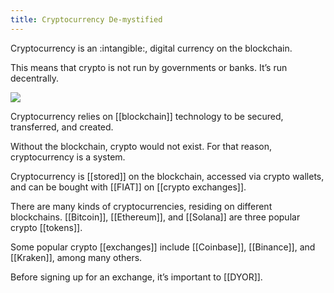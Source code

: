```yaml
---
title: Cryptocurrency De-mystified
---
```


Cryptocurrency is an :intangible:, digital currency on the blockchain.

This means that crypto is not run by governments or banks. It’s run decentrally.

![](/assets/3.jpg)

Cryptocurrency relies on \[\[blockchain]] technology to be secured, transferred, and created.

Without the blockchain, crypto would not exist. For that reason, cryptocurrency is a <Nutshell glossaryEntry="content/glossary/peer_to_peer.mdx" children="peer-to-peer (P2P)" /> system.

Cryptocurrency is \[\[stored]] on the blockchain, accessed via crypto wallets, and can be bought with <Nutshell glossaryEntry="content/glossary/fiat.mdx" children="FIAT" />\[\[FIAT]] on \[\[crypto exchanges]].

There are many kinds of cryptocurrencies, residing on different blockchains. \[\[Bitcoin]], \[\[Ethereum]], and \[\[Solana]] are three popular crypto \[\[tokens]].

Some popular crypto \[\[exchanges]] include \[\[Coinbase]], \[\[Binance]], and \[\[Kraken]], among many others.

Before signing up for an exchange, it’s important to \[\[DYOR]].<Nutshell />
